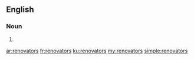 ==English==

===Noun===
{{head|en|plural}}

# {{plural of|renovator|lang=en|nocat=1}}

[[ar:renovators]]
[[fr:renovators]]
[[ku:renovators]]
[[my:renovators]]
[[simple:renovators]]